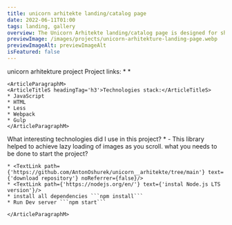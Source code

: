 ```yaml
---
title: unicorn arhitekte landing/catalog page
date: 2022-06-11T01:00
tags: landing, gallery
overview: The Unicorn Arhitekte landing/catalog page is designed for showcasing architectural projects. Utilizing a tech stack of JavaScript, HTML, Less, Webpack, and Gulp, the site incorporates advanced features like the lazysizes library for efficient lazy loading of images, enhancing performance and user experience. The project highlights modern web development practices and tools.
previewImage: /images/projects/unicorn-arhitekture-landing-page.webp
previewImageAlt: previewImageAlt
isFeatured: false
---
```



<ContentPart>
	<ArticleTitleL headingTag='h2'>unicorn arhitekture project</ArticleTitleL>
	<ArticleParagraphM>
	<ArticleTitleS headingTag='h3'>Project links:</ArticleTitleS>
	* <TextLink path={'https://github.com/AntonOshurek/unicorn__arhitekte/tree/main'} text={'GitHub Repo'} noReferrer={false}/>
	* <TextLink path={'https://archi.unicorn.com.pl/index.html'} text={'page'}/>
	</ArticleParagraphM>

    <ArticleParagraphM>
    <ArticleTitleS headingTag='h3'>Technologies stack:</ArticleTitleS>
    * JavaScript
    * HTML
    * Less
    * Webpack
    * Gulp
    </ArticleParagraphM>

</ContentPart>

<ContentPart>
	<ArticleTitleL headingTag="h2">
		What interesting technologies did I use in this project?
	</ArticleTitleL>
	<ArticleParagraphM>
		* <TextLink path={'https://www.npmjs.com/package/lazysizes'} text={'lazysizes'} /> - This
		library helped to achieve lazy loading of images as you scroll.
	</ArticleParagraphM>
</ContentPart>

<ContentPart>
	<ArticleTitleL headingTag='h2'>what you needs to be done to start the project?</ArticleTitleL>
	<ArticleParagraphM>

    * <TextLink path={'https://github.com/AntonOshurek/unicorn__arhitekte/tree/main'} text={'download repository'} noReferrer={false}/>
    * <TextLink path={'https://nodejs.org/en/'} text={'instal Node.js LTS version'}/>
    * install all dependencies ```npm install```
    * Run Dev server ```npm start```

    </ArticleParagraphM>

</ContentPart>
